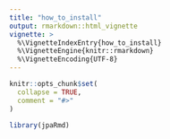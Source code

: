 ```yaml
---
title: "how_to_install"
output: rmarkdown::html_vignette
vignette: >
  %\VignetteIndexEntry{how_to_install}
  %\VignetteEngine{knitr::rmarkdown}
  %\VignetteEncoding{UTF-8}
---
```


```r
knitr::opts_chunk$set(
  collapse = TRUE,
  comment = "#>"
)
```

```r
library(jpaRmd)
```
